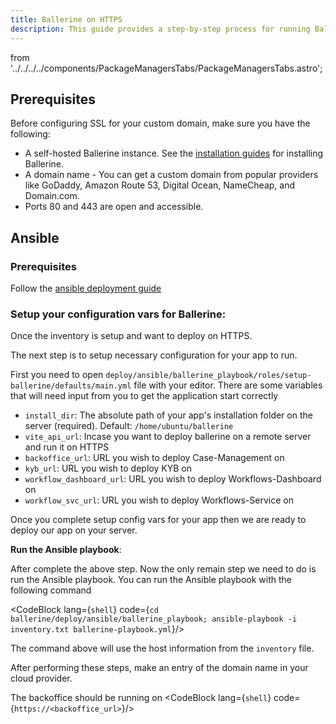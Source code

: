 ```yaml
---
title: Ballerine on HTTPS
description: This guide provides a step-by-step process for running Ballerine stack on HTTPS.
---
```


  from '../../../../components/PackageManagersTabs/PackageManagersTabs.astro';

## Prerequisites

Before configuring SSL for your custom domain, make sure you have the following:

* A self-hosted Ballerine instance. See the [installation guides](/en/getting_started/introduction) for installing Ballerine.
* A domain name - You can get a custom domain from popular providers like GoDaddy, Amazon Route 53, Digital Ocean, NameCheap, and Domain.com.
* Ports 80 and 443 are open and accessible.

## Ansible

### Prerequisites

Follow the [ansible deployment guide](/en/getting_started/ansible_deployment)

### Setup your configuration vars for Ballerine:

Once the inventory is setup and want to deploy on HTTPS.

The next step is to setup necessary configuration for your app to run.

First you need to open `deploy/ansible/ballerine_playbook/roles/setup-ballerine/defaults/main.yml` file with your editor.
There are some variables that will need input from you to get the application start correctly

- `install_dir`: The absolute path of your app's installation folder on the server (required). Default: `/home/ubuntu/ballerine`
- `vite_api_url`: Incase you want to deploy ballerine on a remote server and run it on HTTPS
- `backoffice_url`: URL you wish to deploy Case-Management on
- `kyb_url`: URL you wish to deploy KYB on
- `workflow_dashboard_url`: URL you wish to deploy Workflows-Dashboard on
- `workflow_svc_url`: URL you wish to deploy Workflows-Service on

Once you complete setup config vars for your app then we are ready to deploy our app on your server.

**Run the Ansible playbook**:

After complete the above step. Now the only remain step we need to do is run the Ansible playbook.
You can run the Ansible playbook with the following command

<CodeBlock lang={`shell`}  code={`cd ballerine/deploy/ansible/ballerine_playbook;
ansible-playbook -i inventory.txt ballerine-playbook.yml`}/>

The command above will use the host information from the `inventory` file.

After performing these steps, make an entry of the domain name in your cloud provider.

The backoffice should be running on <CodeBlock lang={`shell`} code={`https://<backoffice_url>`}/>